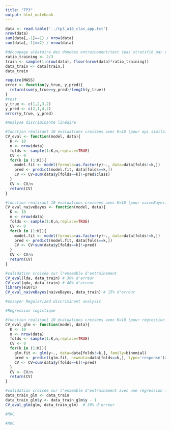 ```yaml
---
title: "TP3"
output: html_notebook
---
```



```r
data <- read.table('../tp3_a18_clas_app.txt')
nrow(data)
sum(data[,-1]==1) / nrow(data)
sum(data[,-1]==2) / nrow(data)
```



```r
#découpage aléatoire des données entrainement/test (pas stratifié par rapport à y)
ratio_training <- 2/3
train <- sample(1:nrow(data), floor(nrow(data)*ratio_training))
data_train <- data[train,]
data_train
```


```r
require(MASS)
error <- function(y_true, y_pred){
  return(sum(y_true==y_pred)/length(y_true))
}
#test
y_true <- c(1,2,3,2)
y_pred <- c(2,1,4,2)
error(y_true, y_pred)
```

```r
#Analyse discriminante linéaire
```

```r
#fonction réalisant 10 évaluations croisées avec K=10 (pour api similaire à lda)
CV_eval <- function(model, data){
  K <- 10
  n <- nrow(data)
  folds <- sample(1:K,n,replace=TRUE)
  CV <- 0
  for(k in (1:K)){
    model.fit <- model(formula=as.factor(y)~., data=data[folds!=k,])
    pred <- predict(model.fit, data[folds==k,])
    CV <- CV+sum(data$y[folds==k]!=pred$class)
  }
  CV <- CV/n
  return(CV)
}
```

```r
#fonction réalisant 10 évaluations croisées avec K=10 (pour naiveBayes)
CV_eval_naiveBayes <- function(model, data){
  K <- 10
  n <- nrow(data)
  folds <- sample(1:K,n,replace=TRUE)
  CV <- 0
  for(k in (1:K)){
    model.fit <- model(formula=as.factor(y)~., data=data[folds!=k,])
    pred <- predict(model.fit, data[folds==k,])
    CV <- CV+sum(data$y[folds==k]!=pred)
  }
  CV <- CV/n
  return(CV)
}
```

```r
#validation croisée sur l'ensemble d'entrainement
CV_eval(lda, data_train) # 30% d'erreur
CV_eval(qda, data_train) # 40% d'erreur
library(e1071)
CV_eval_naiveBayes(naiveBayes, data_train) # 15% d'erreur
```
```r
#essayer Regularized discriminant analysis
```

```r
#Régression logistique
```

```r
#fonction réalisant 10 évaluations croisées avec K=10 (pour régression logistique)
CV_eval_glm <- function(model, data){
  K <- 10
  n <- nrow(data)
  folds <- sample(1:K,n,replace=TRUE)
  CV <- 0
  for(k in (1:K)){
    glm.fit <- glm(y~., data=data[folds!=k,], family=binomial)
    pred <- predict(glm.fit, newdata=data[folds==k,], type='response')>0.5
    CV <- CV+sum(data$y[folds==k]!=pred)
  }
  CV <- CV/n
  return(CV)
}
```

```r
#validation croisée sur l'ensemble d'entrainement avec une régression logistique
data_train_glm <- data_train
data_train_glm$y <- data_train_glm$y - 1
CV_eval_glm(glm, data_train_glm)  # 30% d'erreur
```


```r
#ROC
```


```r
#ROC
```